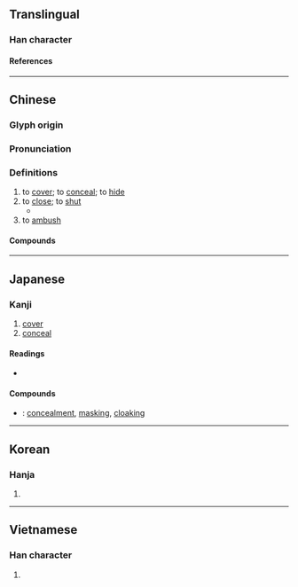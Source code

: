 {{character info}}
{{character info|0x2F8C1}}
==Translingual==

===Han character===
{{Han char|rn=64|rad=手|as=08|sn=11|four=54016|canj=QKLU|ids=⿰扌奄}}

====References====
{{Han ref|kx=0439.090|dkj=12285|dj=0790.030|hdz=31893.050|uh=63A9|ud=25513|bh=B1BB|bd=45499}}
{{Han ref|uh=2F8C1}}

----

==Chinese==
{{zh-forms}}

===Glyph origin===
{{Han etym}}

===Pronunciation===
{{zh-pron
|m=yǎn
|c=jim2
|h=pfs=
|md=
|mn=am/om/ng/iám
|w=
|mc=y
|oc=y
|cat=v
}}

===Definitions===
{{zh-hanzi}}

# to [[cover]]; to [[conceal]]; to [[hide]]
# to [[close]]; to [[shut]]
#* {{zh-x|秋 燈 '''掩''' 卷 懷 千古|[Under] the autumn lamp, [I] '''shut''' my book and think to the ages past|CL|ref='''1910''', {{lang|zh|黃玹}} ({{w|Hwang Hyeon}}), {{lang|zh|《絶命詩》}} (Poem on ending one's life), {{lang|zh|《梅泉集》}}}}
# to [[ambush]]

====Compounds====
{{zh-der|半開半掩|兩葉掩目|半掩半開|盜鐘掩耳|掩殺|掩閉|掩雀捕蟬|掩門|掩護射擊|掩口|掩不住|掩咯雞|掩埋|掩耳盜鈴|掩瑕藏疾|掩瞞|掩沒|掩泣|掩惡溢美|掩賢妒善|掩耳|掩骼埋胔|掩淚|掩其不備|瑕不掩瑜|掩惡揚善|掩鼻蹙頞|掩鼻而過|掩鼻偷香|掩耳偷鈴|打掩護|掩鼻|抉瑕掩瑜|掩涕|掩旗息鼓|掩襲|掩面失色|掩蓋|掩罪藏惡|撲掩|掩護|掩抑|掩袖|盜鈴掩耳|掩其無備|掩飾|毫不掩飾|瑜不掩瑕|掩體|掩映生姿|掩面|掩人耳目|掩埋場|掩蔽部|敷掩|掩耳而走|掩口盧胡|掩罪飾非|東掩西遮|水來土掩|掩入|掩卷|掩目捕雀|掩耳盜鐘|東遮西掩|掩星|掩口胡盧|掩映|掩護部隊|掩藏|掩蔽|掩住|藏掩|胡撲掩|虛掩|竊鐘掩耳|花遮柳掩|難掩|遮遮掩掩|衛生掩埋|遮掩|遮前掩後}}

----

==Japanese==

===Kanji===
{{ja-kanji|grade=|rs=手08}}

# [[cover]]
# [[conceal]]

====Readings====
* {{ja-readings|on=えん|kun=おお-う}}

====Compounds====
* {{ja-r|掩蔽|えんぺい}}: [[concealment]], [[masking]], [[cloaking]]

----

==Korean==

===Hanja===
{{ko-hanja|hangeul=엄|eumhun=|rv=eom|mr=ŏm|y=em}}

# {{rfdef|ko|sort=手08}}

----

==Vietnamese==

===Han character===
{{vi-readings|rs=手08|reading=ém}}

# {{rfdef|vi|sort=手08}}